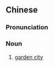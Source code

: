 ==Chinese==
{{zh-forms|s=花园城市|type=22}}

===Pronunciation===
{{zh-pron
|m=huāyuán chéngshì
|cat=n
}}

===Noun===
{{zh-noun}}

# [[garden city]]